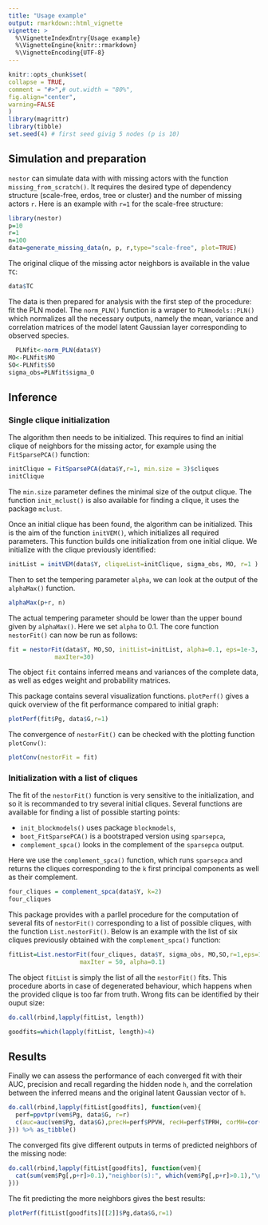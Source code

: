 ```yaml
---
title: "Usage example"
output: rmarkdown::html_vignette
vignette: >
  %\VignetteIndexEntry{Usage example}
  %\VignetteEngine{knitr::rmarkdown}
  %\VignetteEncoding{UTF-8}
---
```

  
```r
knitr::opts_chunk$set(
collapse = TRUE,
comment = "#>",# out.width = "80%",
fig.align="center",
warning=FALSE
)
library(magrittr)
library(tibble)
set.seed(4) # first seed givig 5 nodes (p is 10)
```



## Simulation and preparation

`nestor` can simulate data with with missing actors with the function `missing_from_scratch()`. It requires the desired type of dependency structure (scale-free, erdos, tree or cluster) and the number of missing actors `r`. Here is an example with `r=1` for the scale-free structure:
```r
library(nestor)
p=10
r=1
n=100
data=generate_missing_data(n, p, r,type="scale-free", plot=TRUE)
```
  
The original clique of the missing actor neighbors is available in the value `TC`:
```r
data$TC
```
  
  The data is then prepared for analysis with the first step of the procedure: fit the PLN model. The `norm_PLN()` function is a wraper to `PLNmodels::PLN()` which normalizes all the necessary outputs, namely the mean, variance and correlation matrices of the model latent Gaussian layer corresponding to observed species.
```r
  PLNfit<-norm_PLN(data$Y)
MO<-PLNfit$MO
SO<-PLNfit$SO
sigma_obs=PLNfit$sigma_O
```

## Inference
### Single clique initialization

The algorithm then needs to be initialized. This requires to find an initial clique of neighbors for the missing actor, for example using the `FitSparsePCA()` function:
```r
initClique = FitSparsePCA(data$Y,r=1, min.size = 3)$cliques
initClique
```
The `min.size` parameter defines the minimal size of the output clique. The function `init_mclust()` is also available for finding a clique, it uses the package `mclust`. 

Once an initial clique has been found, the algorithm can be initialized. This is the aim of the function `initVEM()`, which initializes all required parameters. This function builds one initialization from one initial clique. We initialize with the clique previously identified:
```r
initList = initVEM(data$Y, cliqueList=initClique, sigma_obs, MO, r=1 )
```

Then to set the tempering parameter `alpha`, we can look at the output of the `alphaMax()` function.
```r
alphaMax(p+r, n)
```

The actual tempering parameter should be lower than the upper bound given by `alphaMax()`. Here we set `alpha` to $0.1$. The core function `nestorFit()` can now be run as follows:
```r
fit = nestorFit(data$Y, MO,SO, initList=initList, alpha=0.1, eps=1e-3, 
             maxIter=30)
```
The object `fit` contains inferred means and variances of the complete data, as well as edges weight and probability matrices.

This package contains several visualization functions. `plotPerf()` gives a quick overview of the fit performance compared to initial graph:
```r
plotPerf(fit$Pg, data$G,r=1)
```

The convergence of `nestorFit()` can be checked with the plotting function `plotConv()`:
```r
plotConv(nestorFit = fit)
```

### Initialization with a list of cliques

The fit of the `nestorFit()` function is very sensitive to the initialization, and so it is recommanded to try several initial cliques. Several functions are available for finding a list of possible starting points:

* `init_blockmodels()` uses package `blockmodels`,
* `boot_FitSparsePCA()` is a bootstraped version using `sparsepca`, 
* `complement_spca()` looks in the complement of the `sparsepca` output.


Here we use the `complement_spca()` function, which runs `sparsepca` and returns the cliques corresponding to the `k` first principal components as well as their complement.
```r
four_cliques = complement_spca(data$Y, k=2) 
four_cliques
```

This package provides with a parllel procedure for the computation of several fits of `nestorFit()` corresponding to a list of possible cliques, with the function `List.nestorFit()`. Below is an example with the list of six cliques previously obtained with the `complement_spca()` function:
```r
fitList=List.nestorFit(four_cliques, data$Y, sigma_obs, MO,SO,r=1,eps=1e-3,
                    maxIter = 50, alpha=0.1)
```

The object `fitList` is simply the list of all the `nestorFit()` fits. This procedure aborts in case of degenerated behaviour, which happens when the provided clique is too far from truth. Wrong fits can be identified by their ouput size:

```r
do.call(rbind,lapply(fitList, length))
```

```r
goodfits=which(lapply(fitList, length)>4)
```

## Results
Finally we can assess the performance of each converged fit with their AUC, precision and recall regarding the hidden node `h`, and the correlation between the inferred means  and the original latent Gaussian vector of `h`.
```r
do.call(rbind,lapply(fitList[goodfits], function(vem){
  perf=ppvtpr(vem$Pg, data$G, r=r)
  c(auc=auc(vem$Pg, data$G),precH=perf$PPVH, recH=perf$TPRH, corMH=cor(vem$M[,p+r], data$UH))
})) %>% as_tibble()  
```

The converged fits give different outputs in terms of predicted neighbors of the missing node:

```r
do.call(rbind,lapply(fitList[goodfits], function(vem){
  cat(sum(vem$Pg[,p+r]>0.1),"neighbor(s):", which(vem$Pg[,p+r]>0.1),"\n")
})) 

```

The fit predicting the more neighbors gives the best results:
```r
plotPerf(fitList[goodfits][[2]]$Pg,data$G,r=1)
```
